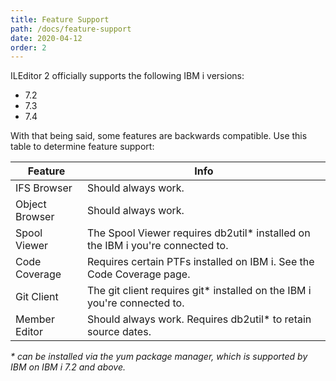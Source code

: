 ```yaml
---
title: Feature Support
path: /docs/feature-support
date: 2020-04-12
order: 2
---
```


ILEditor 2 officially supports the following IBM i versions:

- 7.2
- 7.3
- 7.4

With that being said, some features are backwards compatible. Use this table to determine feature support:

| Feature        | Info                                                                            |
| -------------- | ------------------------------------------------------------------------------- |
| IFS Browser    | Should always work.                                                             |
| Object Browser | Should always work.                                                             |
| Spool Viewer   | The Spool Viewer requires db2util\* installed on the IBM i you're connected to. |
| Code Coverage  | Requires certain PTFs installed on IBM i. See the Code Coverage page.           |
| Git Client     | The git client requires git\* installed on the IBM i you're connected to.       |
| Member Editor  | Should always work. Requires db2util\* to retain source dates.                  |

_\* can be installed via the yum package manager, which is supported by IBM on IBM i 7.2 and above._
